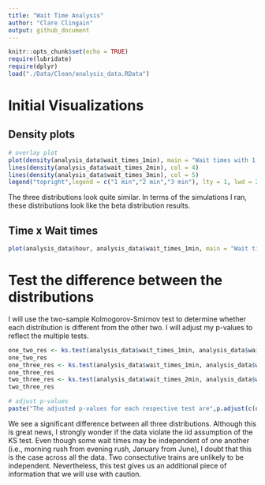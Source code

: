 ```yaml
---
title: "Wait Time Analysis"
author: "Clare Clingain"
output: github_document
---
```


```r
knitr::opts_chunk$set(echo = TRUE)
require(lubridate)
require(dplyr)
load("./Data/Clean/analysis_data.RData")
```

# Initial Visualizations

## Density plots

```r
# overlay plot
plot(density(analysis_data$wait_times_1min), main = "Wait times with 1,2, and 3 minutes exit time", col = 2)
lines(density(analysis_data$wait_times_2min), col = 4)
lines(density(analysis_data$wait_times_3min), col = 5)
legend("topright",legend = c("1 min","2 min","3 min"), lty = 1, lwd = 2, col = c(2,4,5))
```

The three distributions look quite similar. In terms of the simulations I ran, these distributions look like the beta distribution results. 

## Time x Wait times

```r
plot(analysis_data$hour, analysis_data$wait_times_1min, main = "Wait times",xlab = "Hour of day",ylab = "Wait time (1 min exit time)")
```

# Test the difference between the distributions

I will use the two-sample Kolmogorov-Smirnov test to determine whether each distribution is different from the other two. I will adjust my p-values to reflect the multiple tests. 

```r
one_two_res <- ks.test(analysis_data$wait_times_1min, analysis_data$wait_times_2min)
one_two_res
one_three_res <- ks.test(analysis_data$wait_times_1min, analysis_data$wait_times_3min)
one_three_res
two_three_res <- ks.test(analysis_data$wait_times_2min, analysis_data$wait_times_3min)
two_three_res

# adjust p-values
paste("The adjusted p-values for each respective test are",p.adjust(c(one_two_res$p.value, one_three_res$p.value, two_three_res$p.value), method = "hochberg"))
```

We see a significant difference between all three distributions. Although this is great news, I strongly wonder if the data violate the iid assumption of the KS test. Even though some wait times may be independent of one another (i.e., morning rush from evening rush, January from June), I doubt that this is the case across all the data. Two consectutive trains are unlikely to be independent. Nevertheless, this test gives us an additional piece of information that we will use with caution. 
